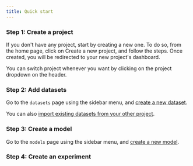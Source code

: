 ```yaml
---
title: Quick start
---
```



### Step 1: Create a project

If you don't have any project, start by creating a new one. To do so, from the home page, click
on Create a new project, and follow the steps. Once created, you will be redirected to your new project's dashboard.

<VideoPlayer src="/img/quick-start/create-a-project.webm"/>

You can switch project whenever you want by clicking on the project dropdown on the header.

### Step 2: Add datasets

Go to the `datasets` page using the sidebar menu, and [create a new dataset](create-a-dataset.md).

You can also [import existing datasets from your other project](import-a-dataset.md).

### Step 3: Create a model

Go to the `models` page using the sidebar menu, and [create a new model](create-a-model.md).

### Step 4: Create an experiment
